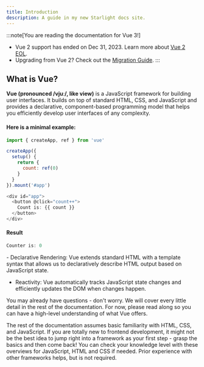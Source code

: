 ```yaml
---
title: Introduction
description: A guide in my new Starlight docs site.
---
```


:::note[You are reading the documentation for Vue 3!]
- Vue 2 support has ended on Dec 31, 2023. Learn more about [Vue 2 EOL](https://v2.vuejs.org/eol/).
- Upgrading from Vue 2? Check out the [Migration Guide](https://v3-migration.vuejs.org/).
:::


## What is Vue?
**Vue (pronounced /vjuː/, like view)** is a JavaScript framework for building user interfaces. 
It builds on top of standard HTML, CSS, and JavaScript and provides a declarative, 
component-based programming model that helps you efficiently develop user interfaces 
of any complexity.

#### Here is a minimal example:

```js title="example vue.js code"
import { createApp, ref } from 'vue'

createApp({
  setup() {
    return {
      count: ref(0)
    }
  }
}).mount('#app')
```
```js title="template"
<div id="app">
  <button @click="count++">
    Count is: {{ count }}
  </button>
</div>
```
#### Result
```js title="Result" "Counter is: 0" frame="none"
Counter is: 0
```

<Card title="The above example demonstrates the two core features of Vue:">
  - Declarative Rendering: Vue extends standard HTML with a template syntax 
  that allows us to declaratively describe HTML output based on JavaScript state.
  
  - Reactivity: Vue automatically tracks JavaScript state changes and efficiently 
  updates the DOM when changes happen.

  You may already have questions - don't worry. We will cover every little detail in the 
  rest of the documentation. For now, please read along so you can have a high-level 
  understanding of what Vue offers.
</Card>

<Aside type="note">
  The rest of the documentation assumes basic familiarity with HTML, CSS, and JavaScript. 
  If you are totally new to frontend development, it might not be the best idea to jump 
  right into a framework as your first step - grasp the basics and then come back! You can 
  check your knowledge level with these overviews for JavaScript, HTML and CSS if needed. 
  Prior experience with other frameworks helps, but is not required.
</Aside>